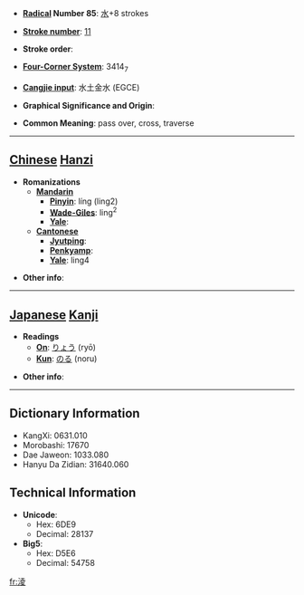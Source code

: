 * '''[[Wiktionary:Chinese radical index| Radical]] Number 85''': [[Wiktionary:Chinese radical index 水|水]]+8 strokes

* '''[[Wiktionary:Chinese total strokes index|Stroke number]]''': [[Wiktionary:Chinese total strokes index 11|11]]

* '''Stroke order''': 

* '''[[Wiktionary:Chinese four corner index|Four-Corner System]]''': 3414<sub>7</sub>

* '''[[Wiktionary:Chinese Cangjie index|Cangjie input]]''': 水土金水 (EGCE)

* '''Graphical Significance and Origin''': 

* '''Common Meaning''': pass over, cross, traverse

----

== [[Chinese]] [[Hanzi]] ==

* '''Romanizations'''
** '''[[Mandarin]]'''
*** '''[[Pinyin]]''': líng (ling2)
*** '''[[Wade-Giles]]''': ling<sup>2</sup>
*** '''[[Yale]]''': 
** '''[[Cantonese]]'''
*** '''[[Jyutping]]''':
*** '''[[Penkyamp]]''': 
*** '''[[Yale]]''': ling4

* '''Other info''': 

----

== [[Japanese]] [[Kanji]] ==

* '''Readings'''
** '''[[On]]''': [[りょう]] (ryō)
** '''[[Kun]]''': [[のる]] (noru)

* '''Other info''':  

----

== Dictionary Information ==

* KangXi: 0631.010
* Morobashi: 17670
* Dae Jaweon: 1033.080
* Hanyu Da Zidian: 31640.060

== Technical Information ==

* '''Unicode''':
** Hex: 6DE9
** Decimal: 28137
* '''Big5''':
** Hex: D5E6
** Decimal: 54758

[[fr:淩]]